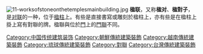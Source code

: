 {{distinguish|門聯}}
[[File:11-worksofstoneonthetemplesmainbuilding.jpg|thumb]]
'''楹联'''，又称'''楹对'''、'''楹對子'''，是[[对联|对联]]的一种，位于[[楹柱|楹柱]]上。有些是直接書寫或雕刻於楹柱上，亦有些是在楹柱上掛上寫有對聯的牌。楹聯與位於[[門_(建築部件)|門]]上的[[門聯|門聯]]不同。
[[Category:中国传统建筑装饰|Category:中国传统建筑装饰]]
[[Category:朝鮮傳統建築裝飾|Category:朝鮮傳統建築裝飾]]
[[Category:越南傳統建築裝飾|Category:越南傳統建築裝飾]]
[[Category:琉球傳統建築裝飾|Category:琉球傳統建築裝飾]]
[[Category:對聯|Category:對聯]]
[[Category:台灣傳統建築裝飾|Category:台灣傳統建築裝飾]]